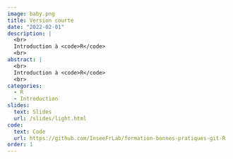 ```yaml
---
image: baby.png
title: Version courte
date: "2022-02-01"
description: |
  <br>
  Introduction à <code>R</code>
  <br>
abstract: |
  <br>
  Introduction à <code>R</code>
  <br>
categories:
  - R
  - Introduction
slides:
  text: Slides
  url: /slides/light.html
code:
  text: Code 
  url: https://github.com/InseeFrLab/formation-bonnes-pratiques-git-R
order: 1
---
```

